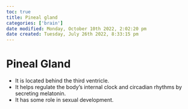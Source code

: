 ```yaml
---
toc: true
title: Pineal gland
categories: ['brain']
date modified: Monday, October 10th 2022, 2:02:20 pm
date created: Tuesday, July 26th 2022, 8:33:15 pm
---
```


# Pineal Gland
- It is located behind the third ventricle.
- It helps regulate the body’s internal clock and circadian rhythms by secreting melatonin.
- It has some role in sexual development.



